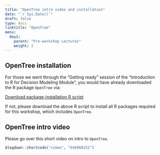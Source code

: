 ```yaml
---
title: "OpenTree intro video and installation"
date: "`r Sys.Date()`"
draft: false
type: docs
linktitle: "OpenTree"
menu:
  day1:
    parent: "Pre-workshop Lectures"
    weight: 2
---
```


## OpenTree installation

For those we went through the "Getting ready" session of the "Introduction to R for Decision Modeling Module", you would have already downloaded the R package `OpenTree` via:

[Download package-installation R script](../../../Course_Modularization/Intro, general, packages/00_prep.R)

If not, please download the above R script to install all R packages required for this workshop, which includes `OpenTree`. 

## OpenTree intro video

Please go over this short video on intro to `OpenTree`.

```r
blogdown::shortcode("vimeo", "646960252")
```